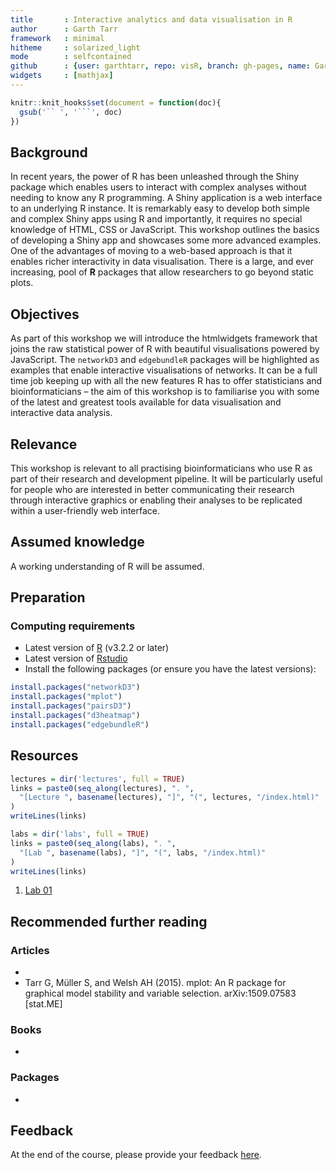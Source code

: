 ```yaml
---
title       : Interactive analytics and data visualisation in R
author      : Garth Tarr
framework   : minimal
hitheme     : solarized_light
mode        : selfcontained
github      : {user: garthtarr, repo: visR, branch: gh-pages, name: Garth Tarr}
widgets     : [mathjax]
---
```


```r
knitr::knit_hooks$set(document = function(doc){
  gsub('`` ', '```', doc)
})
```


## Background

In recent years, the power of R has been unleashed through the Shiny package which enables users to interact with complex analyses without needing to know any R programming.  A Shiny application is a web interface to an underlying R instance.  It is remarkably easy to develop both simple and complex Shiny apps using R and importantly, it requires no special knowledge of HTML, CSS or JavaScript.  This workshop outlines the basics of developing a Shiny app and showcases some more advanced examples.  One of the advantages of moving to a web-based approach is that it enables richer interactivity in data visualisation.  There is a large, and ever increasing, pool of **R** packages that allow researchers to go beyond static plots.  

## Objectives

As part of this workshop we will introduce the htmlwidgets framework that joins the raw statistical power of R with beautiful visualisations powered by JavaScript.  The `networkD3` and `edgebundleR` packages will be highlighted as examples that enable interactive visualisations of networks.  It can be a full time job keeping up with all the new features R has to offer statisticians and bioinformaticians – the aim of this workshop is to familiarise you with some of the latest and greatest tools available for data visualisation and interactive data analysis.

## Relevance

This workshop is relevant to all practising bioinformaticians who use R as part of their research and development pipeline. It will be particularly useful for people who are interested in better communicating their research through interactive graphics or enabling their analyses to be replicated within a user-friendly web interface.

## Assumed knowledge

A working understanding of R will be assumed.

## Preparation

### Computing requirements

- Latest version of [R](http://cran.r-project.org/) (v3.2.2 or later)
- Latest version of [Rstudio](http://www.rstudio.com/products/rstudio/download/) 
- Install the following packages (or ensure you have the latest versions):
```r
install.packages("networkD3")
install.packages("mplot")
install.packages("pairsD3")
install.packages("d3heatmap")
install.packages("edgebundleR")
```

## Resources

```r
lectures = dir('lectures', full = TRUE)
links = paste0(seq_along(lectures), ". ", 
  "[Lecture ", basename(lectures), "]", "(", lectures, "/index.html)"
)
writeLines(links)
```

```r
labs = dir('labs', full = TRUE)
links = paste0(seq_along(labs), ". ", 
  "[Lab ", basename(labs), "]", "(", labs, "/index.html)"
)
writeLines(links)
```

1. [Lab 01](labs/01/solutions.html)

## Recommended further reading

### Articles

- 
- Tarr G, Müller S, and Welsh AH (2015). mplot: An R package for graphical model stability and variable selection. arXiv:1509.07583 [stat.ME]

### Books

- 

### Packages

- 

## Feedback

At the end of the course, please provide your feedback <a href="https://docs.google.com/forms/UPDATE">here</a>.
